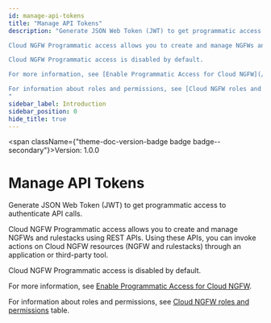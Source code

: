 ```yaml
---
id: manage-api-tokens
title: "Manage API Tokens"
description: "Generate JSON Web Token (JWT) to get programmatic access to authenticate API calls.  

Cloud NGFW Programmatic access allows you to create and manage NGFWs and rulestacks using REST APIs. Using these APIs, you can invoke actions on Cloud NGFW resources (NGFW and rulestacks) through an application or third-party tool.  

Cloud NGFW Programmatic access is disabled by default.  

For more information, see [Enable Programmatic Access for Cloud NGFW](/cloudngfw/aws/api).  

For information about roles and permissions, see [Cloud NGFW roles and permissions](https://docs.paloaltonetworks.com/cloud-ngfw/aws/cloud-ngfw-on-aws/getting-started-with-cloud-ngfw-for-aws/invite-users) table.
"
sidebar_label: Introduction
sidebar_position: 0
hide_title: true
---
```



<span className={"theme-doc-version-badge badge badge--secondary"}>Version: 1.0.0</span>

# Manage API Tokens



Generate JSON Web Token (JWT) to get programmatic access to authenticate API calls.  

Cloud NGFW Programmatic access allows you to create and manage NGFWs and rulestacks using REST APIs. Using these APIs, you can invoke actions on Cloud NGFW resources (NGFW and rulestacks) through an application or third-party tool.  

Cloud NGFW Programmatic access is disabled by default.  

For more information, see [Enable Programmatic Access for Cloud NGFW](/cloudngfw/aws/api).  

For information about roles and permissions, see [Cloud NGFW roles and permissions](https://docs.paloaltonetworks.com/cloud-ngfw/aws/cloud-ngfw-on-aws/getting-started-with-cloud-ngfw-for-aws/invite-users) table.



      